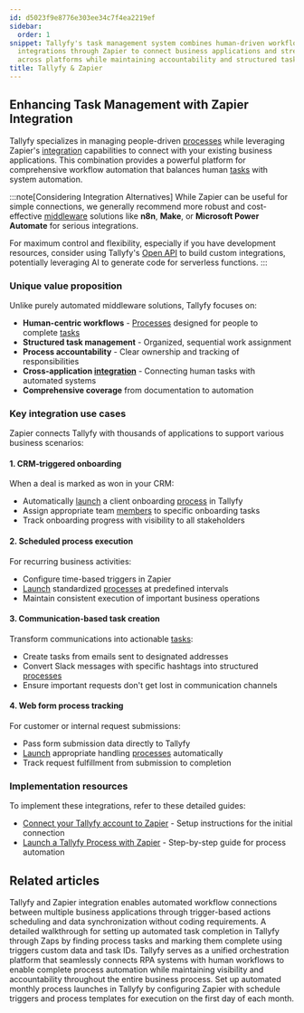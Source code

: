```yaml
---
id: d5023f9e8776e303ee34c7f4ea2219ef
sidebar:
  order: 1
snippet: Tallyfy's task management system combines human-driven workflows with automated
  integrations through Zapier to connect business applications and streamline operations
  across platforms while maintaining accountability and structured task assignment.
title: Tallyfy & Zapier
---
```


## Enhancing Task Management with Zapier Integration

Tallyfy specializes in managing people-driven [processes](/products/pro/tracking-and-tasks/processes/) while leveraging Zapier's [integration](/products/pro/integrations/) capabilities to connect with your existing business applications. This combination provides a powerful platform for comprehensive workflow automation that balances human [tasks](/products/pro/tracking-and-tasks/tasks/) with system automation.

:::note[Considering Integration Alternatives]
While Zapier can be useful for simple connections, we generally recommend more robust and cost-effective [middleware](/products/pro/integrations/middleware/) solutions like **n8n**, **Make**, or **Microsoft Power Automate** for serious integrations.

For maximum control and flexibility, especially if you have development resources, consider using Tallyfy's [Open API](/products/pro/integrations/open-api/) to build custom integrations, potentially leveraging AI to generate code for serverless functions.
:::

### Unique value proposition

Unlike purely automated middleware solutions, Tallyfy focuses on:

- **Human-centric workflows** - [Processes](/products/pro/tracking-and-tasks/processes/) designed for people to complete [tasks](/products/pro/tracking-and-tasks/tasks/)
- **Structured task management** - Organized, sequential work assignment
- **Process accountability** - Clear ownership and tracking of responsibilities
- **Cross-application [integration](/products/pro/integrations/)** - Connecting human tasks with automated systems
- **Comprehensive coverage** from documentation to automation

### Key integration use cases

Zapier connects Tallyfy with thousands of applications to support various business scenarios:

#### 1. CRM-triggered onboarding

When a deal is marked as won in your CRM:
- Automatically [launch](/products/pro/launching/) a client onboarding [process](/products/pro/tracking-and-tasks/processes/) in Tallyfy
- Assign appropriate team [members](/products/pro/documenting/members/) to specific onboarding tasks
- Track onboarding progress with visibility to all stakeholders

#### 2. Scheduled process execution

For recurring business activities:
- Configure time-based triggers in Zapier
- [Launch](/products/pro/launching/) standardized [processes](/products/pro/tracking-and-tasks/processes/) at predefined intervals
- Maintain consistent execution of important business operations

#### 3. Communication-based task creation

Transform communications into actionable [tasks](/products/pro/tracking-and-tasks/tasks/):
- Create tasks from emails sent to designated addresses
- Convert Slack messages with specific hashtags into structured [processes](/products/pro/tracking-and-tasks/processes/)
- Ensure important requests don't get lost in communication channels

#### 4. Web form process tracking

For customer or internal request submissions:
- Pass form submission data directly to Tallyfy
- [Launch](/products/pro/launching/) appropriate handling [processes](/products/pro/tracking-and-tasks/processes/) automatically
- Track request fulfillment from submission to completion

### Implementation resources

To implement these integrations, refer to these detailed guides:

- [Connect your Tallyfy account to Zapier](/products/pro/integrations/middleware/zapier/how-to-connect-your-tallyfy-account-to-zapier/) - Setup instructions for the initial connection
- [Launch a Tallyfy Process with Zapier](/products/pro/integrations/middleware/zapier/how-to-customize-your-tallyfy-zap-for-launch-process/) - Step-by-step guide for process automation


## Related articles
<CardGrid>
<LinkTitleCard header="<b>Middleware > Zapier</b>" href="/products/pro/integrations/middleware/zapier/" > Tallyfy and Zapier integration enables automated workflow connections between multiple business applications through trigger-based actions scheduling and data synchronization without coding requirements. </LinkTitleCard>
<LinkTitleCard header="<b>Zapier > Automate tasks in Tallyfy using zaps</b>" href="/products/pro/integrations/middleware/zapier/how-to-automate-tasks-in-tallyfy-using-zaps/" > A detailed walkthrough for setting up automated task completion in Tallyfy through Zaps by finding process tasks and marking them complete using triggers custom data and task IDs. </LinkTitleCard>
<LinkTitleCard header="<b>Open Api > Combining RPA systems and human operators</b>" href="/products/pro/integrations/open-api/how-does-tallyfy-combine-rpa-systems-and-human-operators/" > Tallyfy serves as a unified orchestration platform that seamlessly connects RPA systems with human workflows to enable complete process automation while maintaining visibility and accountability throughout the entire business process. </LinkTitleCard>
<LinkTitleCard header="<b>Zapier > Automate monthly process launch with Zapier</b>" href="/products/pro/integrations/middleware/zapier/how-to-automate-monthly-process-launch-with-zapier/" > Set up automated monthly process launches in Tallyfy by configuring Zapier with schedule triggers and process templates for execution on the first day of each month. </LinkTitleCard>
</CardGrid>